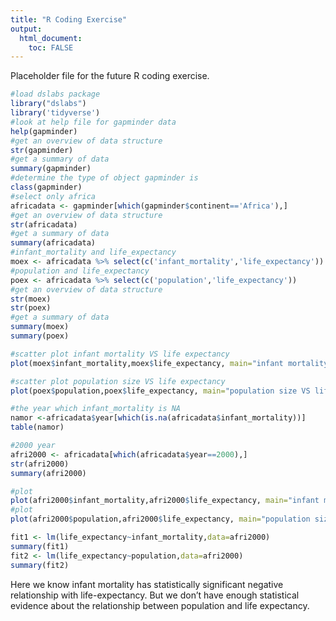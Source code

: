 ---
title: "R Coding Exercise"
output:
  html_document:
    toc: FALSE
---

Placeholder file for the future R coding exercise.
```{r}
#load dslabs package
library("dslabs")
library('tidyverse')
#look at help file for gapminder data
help(gapminder)
#get an overview of data structure
str(gapminder)
#get a summary of data
summary(gapminder)
#determine the type of object gapminder is
class(gapminder)
#select only africa
africadata <- gapminder[which(gapminder$continent=='Africa'),]
#get an overview of data structure
str(africadata)
#get a summary of data
summary(africadata)
#infant_mortality and life_expectancy
moex <- africadata %>% select(c('infant_mortality','life_expectancy'))
#population and life_expectancy
poex <- africadata %>% select(c('population','life_expectancy'))
#get an overview of data structure
str(moex)
str(poex)
#get a summary of data
summary(moex)
summary(poex)

#scatter plot infant mortality VS life expectancy
plot(moex$infant_mortality,moex$life_expectancy, main="infant mortality VS life expectancy", xlab="infant mortality", ylab="life expectancy", pch=19)
```

```{r}
#scatter plot population size VS life expectancy
plot(poex$population,poex$life_expectancy, main="population size VS life expectancy", xlab="population size", ylab="life expectancy", pch=19,log='x')
```

```{r}
#the year which infant_mortality is NA
namor <-africadata$year[which(is.na(africadata$infant_mortality))]
table(namor)
```

```{r}
#2000 year
afri2000 <- africadata[which(africadata$year==2000),]
str(afri2000)
summary(afri2000)

#plot 
plot(afri2000$infant_mortality,afri2000$life_expectancy, main="infant mortality VS life expectancy", xlab="infant mortality", ylab="life expectancy", pch=19)
#plot
plot(afri2000$population,afri2000$life_expectancy, main="population size VS life expectancy", xlab="population size", ylab="life expectancy", pch=19,log='x')
```

```{r}
fit1 <- lm(life_expectancy~infant_mortality,data=afri2000)
summary(fit1)
fit2 <- lm(life_expectancy~population,data=afri2000)
summary(fit2)
```

Here we know infant mortality has statistically significant negative relationship with life-expectancy. But we don't have enough statistical evidence about the relationship between population and life expectancy.